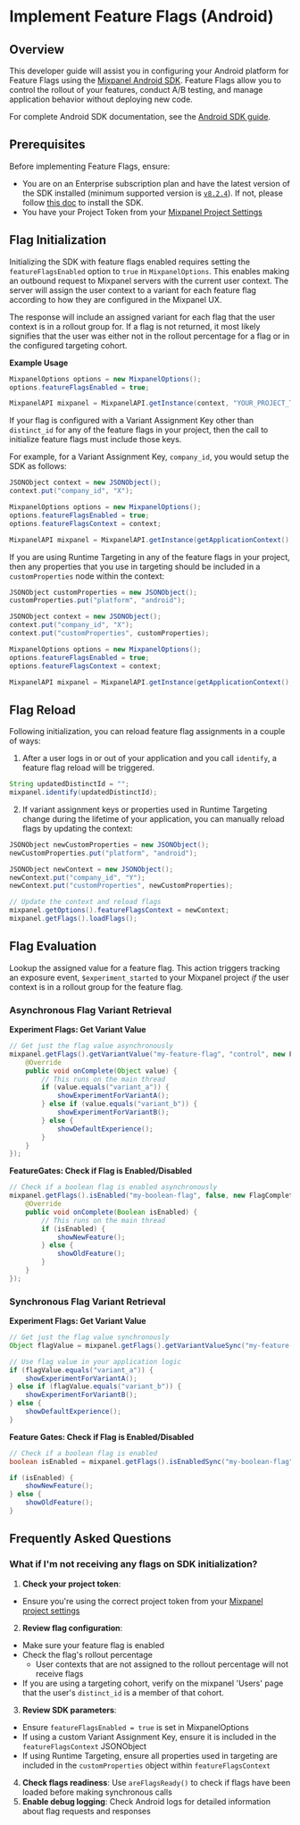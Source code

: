 
# Implement Feature Flags (Android)

## Overview

This developer guide will assist you in configuring your Android platform for Feature Flags using the [Mixpanel Android SDK](/docs/tracking-methods/sdks/android). Feature Flags allow you to control the rollout of your features, conduct A/B testing, and manage application behavior without deploying new code.

For complete Android SDK documentation, see the [Android SDK guide](/docs/tracking-methods/sdks/android).

## Prerequisites

Before implementing Feature Flags, ensure:

- You are on an Enterprise subscription plan  and have the latest version of the SDK installed (minimum supported version is [`v8.2.4`](https://github.com/mixpanel/mixpanel-android/releases/tag/v8.2.4)). If not, please follow [this doc](/docs/quickstart/install-mixpanel) to install the SDK.
- You have your Project Token from your [Mixpanel Project Settings](/docs/orgs-and-projects/managing-projects#find-your-project-tokens)

## Flag Initialization

Initializing the SDK with feature flags enabled requires setting the `featureFlagsEnabled` option to `true` in `MixpanelOptions`. This enables making an outbound request to Mixpanel servers with the current user context.
The server will assign the user context to a variant for each feature flag according to how they are configured in the Mixpanel UX.

The response will include an assigned variant for each flag that the user context is in a rollout group for. If a flag is not returned, it most likely signifies that the user was either not in the rollout percentage for a flag or in the configured targeting cohort.

**Example Usage**

```java Java
MixpanelOptions options = new MixpanelOptions();
options.featureFlagsEnabled = true;

MixpanelAPI mixpanel = MixpanelAPI.getInstance(context, "YOUR_PROJECT_TOKEN", options);
```

If your flag is configured with a Variant Assignment Key other than `distinct_id` for any of the feature flags in your project, then the call to initialize feature flags must include those keys.

For example, for a Variant Assignment Key, `company_id`, you would setup the SDK as follows:

```java Java
JSONObject context = new JSONObject();
context.put("company_id", "X");

MixpanelOptions options = new MixpanelOptions();
options.featureFlagsEnabled = true;
options.featureFlagsContext = context;

MixpanelAPI mixpanel = MixpanelAPI.getInstance(getApplicationContext(), "YOUR_PROJECT_TOKEN", options);
```

If you are using Runtime Targeting in any of the feature flags in your project, then any properties that you use in targeting should be included in a `customProperties` node within the context:

```java
JSONObject customProperties = new JSONObject();
customProperties.put("platform", "android");

JSONObject context = new JSONObject();
context.put("company_id", "X");
context.put("customProperties", customProperties);

MixpanelOptions options = new MixpanelOptions();
options.featureFlagsEnabled = true;
options.featureFlagsContext = context;

MixpanelAPI mixpanel = MixpanelAPI.getInstance(getApplicationContext(), "YOUR_PROJECT_TOKEN", options);
```

## Flag Reload

Following initialization, you can reload feature flag assignments in a couple of ways:

1) After a user logs in or out of your application and you call `identify`, a feature flag reload will be triggered.

```java
String updatedDistinctId = "";
mixpanel.identify(updatedDistinctId);
```

2) If variant assignment keys or properties used in Runtime Targeting change during the lifetime of your application, you can manually reload flags by updating the context:

```java
JSONObject newCustomProperties = new JSONObject();
newCustomProperties.put("platform", "android");

JSONObject newContext = new JSONObject();
newContext.put("company_id", "Y");
newContext.put("customProperties", newCustomProperties);

// Update the context and reload flags
mixpanel.getOptions().featureFlagsContext = newContext;
mixpanel.getFlags().loadFlags();
```
## Flag Evaluation

Lookup the assigned value for a feature flag.
This action triggers tracking an exposure event, `$experiment_started` to your Mixpanel project *if* the user context is in a rollout group for the feature flag.

### Asynchronous Flag Variant Retrieval

**Experiment Flags: Get Variant Value**

```java
// Get just the flag value asynchronously
mixpanel.getFlags().getVariantValue("my-feature-flag", "control", new FlagCompletionCallback<Object>() {
    @Override
    public void onComplete(Object value) {
        // This runs on the main thread
        if (value.equals("variant_a")) {
            showExperimentForVariantA();
        } else if (value.equals("variant_b")) {
            showExperimentForVariantB();
        } else {
            showDefaultExperience();
        }
    }
});
```

**FeatureGates: Check if Flag is Enabled/Disabled**

```java
// Check if a boolean flag is enabled asynchronously
mixpanel.getFlags().isEnabled("my-boolean-flag", false, new FlagCompletionCallback<Boolean>() {
    @Override
    public void onComplete(Boolean isEnabled) {
        // This runs on the main thread
        if (isEnabled) {
            showNewFeature();
        } else {
            showOldFeature();
        }
    }
});
```

### Synchronous Flag Variant Retrieval

**Experiment Flags: Get Variant Value**

```java
// Get just the flag value synchronously
Object flagValue = mixpanel.getFlags().getVariantValueSync("my-feature-flag", "control");

// Use flag value in your application logic
if (flagValue.equals("variant_a")) {
    showExperimentForVariantA();
} else if (flagValue.equals("variant_b")) {
    showExperimentForVariantB();
} else {
    showDefaultExperience();
}
```

**Feature Gates: Check if Flag is Enabled/Disabled**
```java
// Check if a boolean flag is enabled 
boolean isEnabled = mixpanel.getFlags().isEnabledSync("my-boolean-flag", false);

if (isEnabled) {
    showNewFeature();
} else {
    showOldFeature();
}
```


## Frequently Asked Questions

### What if I'm not receiving any flags on SDK initialization?

1. **Check your project token**:
  - Ensure you're using the correct project token from your [Mixpanel project settings](/docs/orgs-and-projects/managing-projects#find-your-project-tokens)
2. **Review flag configuration**:
  - Make sure your feature flag is enabled
  - Check the flag's rollout percentage
    - User contexts that are not assigned to the rollout percentage will not receive flags
  - If you are using a targeting cohort, verify on the mixpanel 'Users' page that the user's `distinct_id` is a member of that cohort.

3. **Review SDK parameters**:
  - Ensure `featureFlagsEnabled = true` is set in MixpanelOptions
  - If using a custom Variant Assignment Key, ensure it is included in the `featureFlagsContext` JSONObject
  - If using Runtime Targeting, ensure all properties used in targeting are included in the `customProperties` object within `featureFlagsContext`

4. **Check flags readiness**: Use `areFlagsReady()` to check if flags have been loaded before making synchronous calls
5. **Enable debug logging**: Check Android logs for detailed information about flag requests and responses